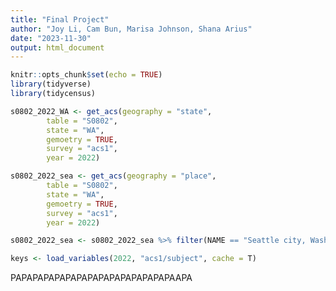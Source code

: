 ```yaml
---
title: "Final Project"
author: "Joy Li, Cam Bun, Marisa Johnson, Shana Arius"
date: "2023-11-30"
output: html_document
---
```


```r
knitr::opts_chunk$set(echo = TRUE)
library(tidyverse)
library(tidycensus)
```

```r
s0802_2022_WA <- get_acs(geography = "state",
        table = "S0802",
        state = "WA",
        gemoetry = TRUE,
        survey = "acs1",
        year = 2022)

s0802_2022_sea <- get_acs(geography = "place",
        table = "S0802",
        state = "WA",
        gemoetry = TRUE,
        survey = "acs1",
        year = 2022)

s0802_2022_sea <- s0802_2022_sea %>% filter(NAME == "Seattle city, Washington")

keys <- load_variables(2022, "acs1/subject", cache = T)
```

PAPAPAPAPAPAPAPAPAPAPAPAPAPAPAAPA
